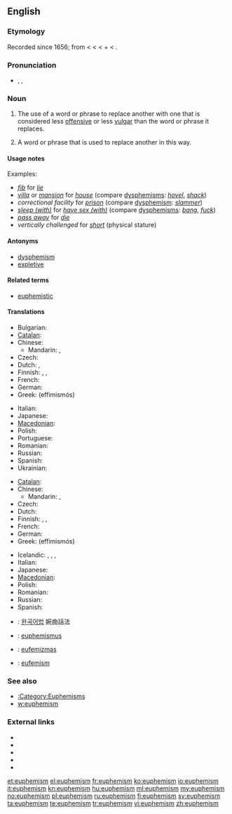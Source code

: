 ==English==

===Etymology===
Recorded since 1656; from {{etyl|grc}} {{term|lang=grc|εὐφημισμός|tr=euphēmismos}} < {{term|lang=grc|εὐφημίζω|tr=euphēmizō}} < {{term|lang=grc|εὔφημος|tr=euphēmos||uttering sound of good omen, abstaining from inauspicious words}} < {{term|εὖ|sc=polytonic|tr=eu||well}} + {{term|lang=grc|φήμη|tr=phēmē||a voice, a prophetic voice, rumor, talk}} < {{term|lang=grc|φάναι|tr=phanai||to speak, say}}.

===Pronunciation===
* {{enPR|yoo͞'fə-mĭz"(ə)m}}, {{IPA|/ˈjuː.fəˌmɪ.z(ə)m/}}, {{SAMPA|/"ju:f@%mIz(@)m/}}

===Noun===
{{en-noun|s|-}}

# {{uncountable}} The use of a word or phrase to replace another with one that is considered less [[offensive]] or less [[vulgar]] than the word or phrase it replaces.
# {{countable}} {{figure of speech}} A word or phrase that is used to replace another in this way.

====Usage notes====
;Examples:
* ''[[fib]]'' for ''[[lie#noun_2|lie]]''
* ''[[villa]]'' or ''[[mansion]]'' for ''[[house]]'' (compare [[dysphemism]]s: ''[[hovel]]'', ''[[shack]]'')
* ''correctional facility'' for ''[[prison]]'' (compare [[dysphemism]]: ''[[slammer]]'')
* ''[[sleep with|sleep (with)]]'' for ''[[have sex|have sex (with)]]'' (compare [[dysphemism]]s: ''[[bang]]'', ''[[fuck]]'')
* ''[[pass away]]'' for ''[[die#verb|die]]''
* ''vertically challenged'' for ''[[short]]'' (physical stature)

====Antonyms====
* [[dysphemism]]
* [[expletive]]

====Related terms====
* [[euphemistic]]

====Translations====
{{trans-top|use of a word or phrase to replace another word with one considered less offensive}}
* Bulgarian: {{t|bg|евфемизъм|m|sc=Cyrl}}
* [[Catalan]]: {{t|ca|eufemisme|m}}
* Chinese:
** Mandarin: {{t-|cmn|委婉語|sc=Hani}}, {{t-|cmn|委婉语|tr=wěiwǎnyǔ|sc=Hani}}
* Czech: {{t+|cs|eufemismus|n}}
* Dutch: {{t-|nl|verbloeming}},  {{t+|nl|eufemisme|n}}
* Finnish: {{t+|fi|kiertoilmaus}}, {{t-|fi|kiertoilmaisu}}, {{t+|fi|eufemismi}}
* French: {{t+|fr|euphémisme|m}}
* German: {{t+|de|Euphemismus|m}}
* Greek: {{t+|el|ευφημισμός|m}} (effimismós)
{{trans-mid}}
* Italian: {{t+|it|eufemismo|m}}
* Japanese: {{t|ja|婉曲法|tr=えんきょくほう, enkyokuhō}}
* [[Macedonian]]: {{t-|mk|еуфемизам|m|tr=eufemízam}}
* Polish: {{t+|pl|eufemizm|m}}
* Portuguese: {{t+|pt|eufemismo|m}}
* Romanian: {{t|ro|eufemism|n}}
* Russian: {{t+|ru|эвфемизм|tr=evfemízm}}
* Spanish: {{t+|es|eufemismo|m}}
* Ukrainian: {{t|uk|евфемізм|m|sc=Cyrl}}
{{trans-bottom}}

{{trans-top|word or phrase that is used to replace another in this way}}
* [[Catalan]]: {{t|ca|eufemisme|m}}
* Chinese:
** Mandarin: {{t-|cmn|委婉語|sc=Hani}}, {{t-|cmn|委婉语|tr=wěiwǎnyǔ|sc=Hani}}
* Czech: {{t+|cs|eufemismus|n}}
* Dutch: {{t+|nl|eufemisme|n}}
* Finnish: {{t+|fi|kiertoilmaus}}, {{t-|fi|kiertoilmaisu}}, {{t+|fi|eufemismi}}
* French: {{t+|fr|euphémisme|m}}
* German: {{t+|de|Euphemismus|m}}
* Greek: {{t+|el|ευφημισμός|m}} (effimismós)
{{trans-mid}}
* Icelandic: {{t|is|veigrunarorð|n}}, {{t|is|fegrunarheiti|n}}, {{t|is|skrautyrði|n}}, {{t|is|skrauthvörf|n}}
* Italian: {{t+|it|eufemismo|m}}
* Japanese: {{t|ja|婉曲表現|tr=えんきょくひょうげん, enkyoku hyōgen}}
* [[Macedonian]]: {{t-|mk|еуфемизам|m|tr=eufemízam}}
* Polish: {{t+|pl|eufemizm|m}}
* Romanian: {{t|ro|eufemism|n}}
* Russian: {{t+|ru|эвфемизм|tr=evfemízm}}
* Spanish: {{t+|es|eufemismo|m}}
{{trans-bottom}}

{{checktrans-top}}
* {{ttbc|ko}}: [[완곡어법]] 婉曲話法
{{trans-mid}}
* {{ttbc|la}}: [[euphemismus]] {{m}}
* {{ttbc|lt}}: [[eufemizmas]] {{m}}
* {{ttbc|ro}}: [[eufemism]] {{n}}
{{trans-bottom}}

===See also===
* [[:Category:Euphemisms]]
* [[w:euphemism]]

===External links===
* {{pedialite}}
* {{Wikisource1911Enc Citation|Euphemism}}
* {{R:Webster 1913}}
* {{R:Century 1911}}
* {{R:OneLook}}

[[et:euphemism]]
[[el:euphemism]]
[[fr:euphemism]]
[[ko:euphemism]]
[[io:euphemism]]
[[it:euphemism]]
[[kn:euphemism]]
[[hu:euphemism]]
[[ml:euphemism]]
[[my:euphemism]]
[[no:euphemism]]
[[pl:euphemism]]
[[ru:euphemism]]
[[fi:euphemism]]
[[sv:euphemism]]
[[ta:euphemism]]
[[te:euphemism]]
[[tr:euphemism]]
[[vi:euphemism]]
[[zh:euphemism]]